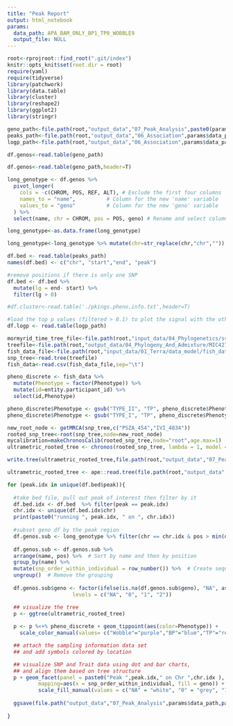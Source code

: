 ```yaml
---
title: "Peak Report"
output: html_notebook
params:
  data_path: APA_BAM_ONLY_BP1_TP0_WOBBLE9
  output_file: NULL
---
```


```r
root<-rprojroot::find_root(".git/index")
knitr::opts_knit$set(root.dir = root)
require(yaml)
require(tidyverse)
library(patchwork)
library(data.table)
library(cluster)
library(reshape2)
library(ggplot2)
library(stringr)
```


```r
geno_path<-file.path(root,"output_data","07_Peak_Analysis",paste0(params$data_path,".bin.pos.genos"))
peaks_path<-file.path(root,"output_data","06_Association",params$data_path,paste0(params$data_path,"_PEAKS.bed"))
logp_path<-file.path(root,"output_data","06_Association",params$data_path,paste0(params$data_path,"_OUTLIER_SNPs_TOP250.txt"))

df.genos<-read.table(geno_path)

df.genos<-read.table(geno_path,header=T)

long_genotype <- df.genos %>%
  pivot_longer(
    cols = -c(CHROM, POS, REF, ALT), # Exclude the first four columns
    names_to = "name",          # Column for the new 'name' variable
    values_to = "geno"          # Column for the new 'geno' variable
  ) %>%
  select(name, chr = CHROM, pos = POS, geno) # Rename and select columns

long_genotype<-as.data.frame(long_genotype)

long_genotype<-long_genotype %>% mutate(chr=str_replace(chr,"chr",""))

df.bed <- read.table(peaks_path)
names(df.bed) <- c("chr", "start","end", "peak")

#remove positions if there is only one SNP
df.bed <- df.bed %>% 
  mutate(lg = end- start) %>% 
  filter(lg > 0)

#df.cluster<-read.table('./pkings.pheno.info.txt',header=T)

#load the top p values (filtered > 0.1) to plot the signal with the other plots I generate below
df.logp <- read.table(logp_path)

```

```r
mormyrid_time_tree_file<-file.path(root,"input_data/04_Phylogenetics/ssAll_iqtree_timtree.nex")
treefile<-file.path(root,"output_data/04_Phylogeny_And_Admixture/MIC4273_HAP1_MSU618_all_fish_all_sites.FILTERED_BIALLELIC_SNPS_ONLY.renamed.renamed.maf5.miss20.dp5.autosomes_only.set_ids.pruned.min4.phy.treefile")
fish_data_file<-file.path(root,"input_data/01_Terra/data_model/fish_data_2023.txt")
snp_tree<-read.tree(treefile)
fish_data<-read.csv(fish_data_file,sep="\t")

pheno_discrete <- fish_data %>% 
  mutate(Phenotype = factor(Phenotype)) %>%
  mutate(id=entity.participant_id) %>%
  select(id,Phenotype)

pheno_discrete$Phenotype <- gsub("TYPE_II", "TP", pheno_discrete$Phenotype)
pheno_discrete$Phenotype <- gsub("TYPE_I", "TP", pheno_discrete$Phenotype)

new_root_node <- getMRCA(snp_tree,c("PSZA_454","IVI_4834"))
rooted_snp_tree<-root(snp_tree,node=new_root_node)
mycalibration=makeChronosCalib(rooted_snp_tree,node="root",age.max=1)
ultrametric_rooted_tree <- chronos(rooted_snp_tree, lambda = 1, model = "correlated", calibration = mycalibration, control = chronos.control(dual.iter.max=100) )

write.tree(ultrametric_rooted_tree,file.path(root,"output_data","07_Peak_Analysis",paste0(params$data_path,".tree")))

ultrametric_rooted_tree <- ape::read.tree(file.path(root,"output_data","07_Peak_Analysis",paste0(params$data_path,".tree")))

```

```r
for (peak.idx in unique(df.bed$peak)){
  
  #take bed file, pull out peak of interest then filter by it
  df.bed.idx <- df.bed  %>% filter(peak == peak.idx)
  chr.idx <- unique(df.bed.idx$chr)
  print(paste0("running ", peak.idx, " on ", chr.idx))
  
  #subset geno df by the peak region 
  df.genos.sub <- long_genotype %>% filter(chr == chr.idx & pos > min(df.bed.idx$start) & pos < max(df.bed.idx$end))
  
  df.genos.sub <- df.genos.sub %>%
  arrange(name, pos) %>%  # Sort by name and then by position
  group_by(name) %>%
  mutate(snp_order_within_individual = row_number()) %>%  # Create sequence number
  ungroup()  # Remove the grouping
  
  df.genos.sub$geno <- factor(ifelse(is.na(df.genos.sub$geno), "NA", as.character(df.genos.sub$geno)),
                     levels = c("NA", "0", "1", "2"))

  ## visualize the tree 
  p <- ggtree(ultrametric_rooted_tree) 
  
  p <- p %<+% pheno_discrete + geom_tippoint(aes(color=Phenotype)) +
    scale_color_manual(values= c("Wobble"="purple","BP"="blue","TP"="red"))

  ## attach the sampling information data set 
  ## and add symbols colored by location

  ## visualize SNP and Trait data using dot and bar charts,
  ## and align them based on tree structure
  p + geom_facet(panel = paste0("Peak ",peak.idx," on Chr ",chr.idx ), data = df.genos.sub, geom = geom_tile, 
          mapping=aes(x = snp_order_within_individual, fill = geno)) +
          scale_fill_manual(values = c("NA" = "white", "0" = "grey", "1" = "blue", "2" = "orange"))
    
  ggsave(file.path("output_data","07_Peak_Analysis",params$data_path,paste0(params$data_path,"_PEAK",peak.idx,"_CHR",chr.idx, ".png")), width = 8.5, height = 17)
    
}
```